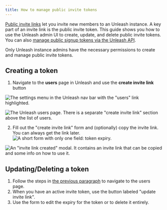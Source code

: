 ```yaml
---
title: How to manage public invite tokens
---
```


[Public invite links](../reference/public-signup.mdx) let you invite new members to an Unleash instance. A key part of an invite link is the public invite token. This guide shows you how to use the Unleash admin UI to create, update, and delete public invite tokens. You can also [manage public signup tokens via the Unleash API](../reference/api/unleash/public-signup-tokens.tag.mdx).

Only Unleash instance admins have the necessary permissions to create and manage public invite tokens.

## Creating a token

1. Navigate to the **users** page in Unleash and use the **create invite link** button

![The settings menu in the Unleash nav bar with the "users" link highlighted.](/img/public-signup-step1.png)

![The Unleash users page. There is a separate "create invite link" section above the list of users.](/img/public-signup-step2.png)

2. Fill out the "create invite link" form and (optionally) copy the invite link. You can always get the link later.
![A short form with only one field: token expiry.](/img/public-signup-step3-create_link.png)

![An "invite link created" modal. It contains an invite link that can be copied and some info on how to use it.](/img/public-signup-step4_link_Created.png)

## Updating/Deleting a token

1. Follow the steps in [the previous paragraph](#creating-a-token) to navigate to the users page.
2. When you have an active invite token, use the button labeled "update invite link".
3. Use the form to edit the expiry for the token or to delete it entirely.
